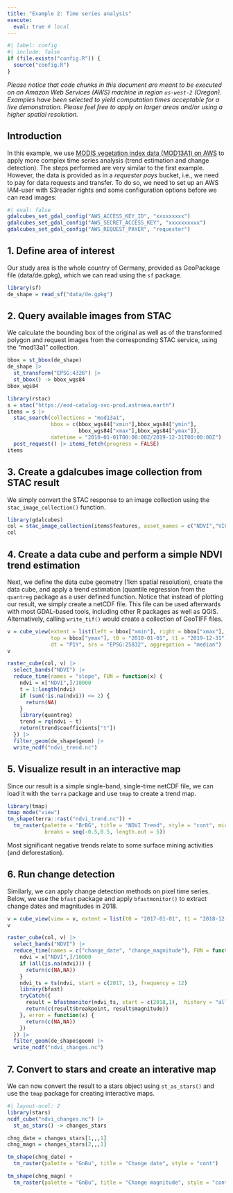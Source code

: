 ```yaml
---
title: "Example 2: Time series analysis"
execute: 
  eval: true # local
---
```


```r
#| label: config
#| include: false
if (file.exists("config.R")) {
  source("config.R")
}
```

*Please notice that code chunks in this document are meant to be executed on an Amazon Web Services (AWS) machine in region `us-west-2` (Oregon). Examples have been selected to yield computation times acceptable for a live demonstration. Please feel free to apply on larger areas and/or using a higher spatial resolution.*

## Introduction

In this example, we use [MODIS vegetation index data (MOD13A1) on AWS](https://registry.opendata.aws/modis-astraea/) to apply more complex time series analysis (trend estimation and change detection). The steps performed are very similar to the first example. However, the data is provided as in a _requester pays_ bucket, i.e., we need to pay for data requests and transfer. To do so, we need to set up an AWS IAM-user with S3reader rights and some configuration options before we can read images:

```r
#| eval: false
gdalcubes_set_gdal_config("AWS_ACCESS_KEY_ID", "xxxxxxxxx")
gdalcubes_set_gdal_config("AWS_SECRET_ACCESS_KEY", "xxxxxxxxxx")
gdalcubes_set_gdal_config("AWS_REQUEST_PAYER", "requester")
```


## 1.  Define area of interest 

Our study area is the whole country of Germany, provided as GeoPackage file (data/de.gpkg), which we can read using the `sf` package.

```r
library(sf)
de_shape = read_sf("data/de.gpkg")
```


## 2. Query available images from STAC

We calculate the bounding box of the original as well as of the transformed polygon and request images from 
the corresponding STAC service, using the "mod13a1" collection.

```r
bbox = st_bbox(de_shape) 
de_shape |>
  st_transform("EPSG:4326") |>
  st_bbox() -> bbox_wgs84
bbox_wgs84

library(rstac)
s = stac("https://eod-catalog-svc-prod.astraea.earth")
items = s |>
  stac_search(collections = "mod13a1",
              bbox = c(bbox_wgs84["xmin"],bbox_wgs84["ymin"],
                       bbox_wgs84["xmax"],bbox_wgs84["ymax"]),
              datetime = "2010-01-01T00:00:00Z/2019-12-31T00:00:00Z") |>
  post_request() |> items_fetch(progress = FALSE)
items
```



## 3. Create a gdalcubes image collection from STAC result

We simply convert the STAC response to an image collection using the `stac_image_collection()` function. 

```r
library(gdalcubes)
col = stac_image_collection(items$features, asset_names = c("NDVI","VIQ"))
col
```



## 4. Create a data cube and perform a simple NDVI trend estimation  

Next, we define the data cube geometry (1km spatial resolution), create the data cube, and apply a trend estimation (quantile regression from the `quantreg` package as a user defined function. Notice that instead of plotting our result, we simply create a netCDF file. This file can be used afterwards with most GDAL-based tools, including other R packages as well as QGIS. Alternatively, calling `write_tif()` would create a collection of GeoTIFF files. 

```r
v = cube_view(extent = list(left = bbox["xmin"], right = bbox["xmax"], bottom = bbox["ymin"], 
              top = bbox["ymax"], t0 = "2010-01-01", t1 = "2019-12-31"), dx=1000,dy = 1000, 
              dt = "P1Y", srs = "EPSG:25832", aggregation = "median")
v

raster_cube(col, v) |>
  select_bands("NDVI") |>
  reduce_time(names = "slope", FUN = function(x) {
    ndvi = x["NDVI",]/10000
    t = 1:length(ndvi)
    if (sum(!is.na(ndvi)) <= 2) {
      return(NA)
    }
    library(quantreg)
    trend = rq(ndvi ~ t)
    return(trend$coefficients["t"])
  }) |>
  filter_geom(de_shape$geom) |>
  write_ncdf("ndvi_trend.nc")
```


## 5. Visualize result in an interactive map

Since our result is a simple single-band, single-time netCDF file, we can load it with the `terra` package and use `tmap` to create a trend map. 

```r
library(tmap)
tmap_mode("view")
tm_shape(terra::rast("ndvi_trend.nc")) + 
  tm_raster(palette = "BrBG", title = "NDVI Trend", style = "cont", midpoint = 0, 
            breaks = seq(-0.5,0.5, length.out = 5)) 
```

Most significant negative trends relate to some surface mining activities (and deforestation).



## 6. Run change detection

Similarly, we can apply change detection methods on pixel time series. Below, we use the `bfast` package and apply `bfastmonitor()` to extract change dates and magnitudes in 2018. 

```r
v = cube_view(view = v, extent = list(t0 = "2017-01-01", t1 = "2018-12-31"), dt = "P1M")
v

raster_cube(col, v) |>
  select_bands("NDVI") |>
  reduce_time(names = c("change_date", "change_magnitude"), FUN = function(x) {
    ndvi = x["NDVI",]/10000
    if (all(is.na(ndvi))) {
      return(c(NA,NA))
    }
    ndvi_ts = ts(ndvi, start = c(2017, 1), frequency = 12)
    library(bfast)
    tryCatch({
      result = bfastmonitor(ndvi_ts, start = c(2018,1),  history = "all", level = 0.02)
      return(c(result$breakpoint, result$magnitude))
    }, error = function(x) {
      return(c(NA,NA))
    })
  }) |>
  filter_geom(de_shape$geom) |>
  write_ncdf("ndvi_changes.nc")
```


## 7. Convert to stars and create an interative map

We can now convert the result to a stars object using `st_as_stars()` and use the `tmap` package for creating interactive maps.

```r
#| layout-ncol: 2
library(stars)
ncdf_cube("ndvi_changes.nc") |>
  st_as_stars() -> changes_stars

chng_date = changes_stars[1,,,1]
chng_magn = changes_stars[2,,,1]

tm_shape(chng_date) + 
  tm_raster(palette = "GnBu", title = "Change date", style = "cont") 

tm_shape(chng_magn) + 
  tm_raster(palette = "GnBu", title = "Change magnitude", style = "cont") 
```


